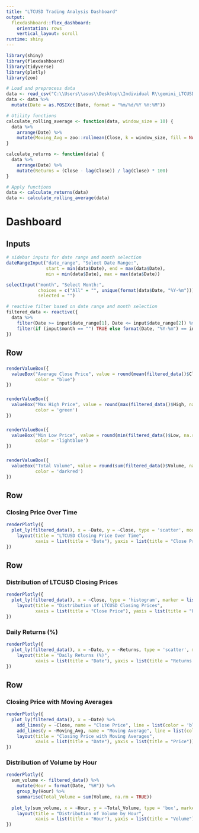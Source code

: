 ```yaml
---
title: "LTCUSD Trading Analysis Dashboard"
output: 
  flexdashboard::flex_dashboard:
    orientation: rows
    vertical_layout: scroll
runtime: shiny
---
```


```r
library(shiny)
library(flexdashboard)
library(tidyverse)
library(plotly)
library(zoo)

# Load and preprocess data
data <- read_csv("C:\\Users\\asus\\Desktop\\Individual R\\gemini_LTCUSD_2020_1min.csv")
data <- data %>%
  mutate(Date = as.POSIXct(Date, format = "%m/%d/%Y %H:%M"))

# Utility functions
calculate_rolling_average <- function(data, window_size = 10) {
  data %>%
    arrange(Date) %>%
    mutate(Moving_Avg = zoo::rollmean(Close, k = window_size, fill = NA, align = "right"))
}

calculate_returns <- function(data) {
  data %>%
    arrange(Date) %>%
    mutate(Returns = (Close - lag(Close)) / lag(Close) * 100)
}

# Apply functions
data <- calculate_returns(data)
data <- calculate_rolling_average(data)
```

Dashboard 
===============================================

Inputs {.sidebar data-width=170}
-----------------------------------------------

```r
# sidebar inputs for date range and month selection
dateRangeInput("date_range", "Select Date Range:",
               start = min(data$Date), end = max(data$Date),
               min = min(data$Date), max = max(data$Date))

selectInput("month", "Select Month:", 
            choices = c("All" = "", unique(format(data$Date, "%Y-%m"))),
            selected = "")

# reactive filter based on date range and month selection
filtered_data <- reactive({
  data %>%
    filter(Date >= input$date_range[1], Date <= input$date_range[2]) %>%
    filter(if (input$month == "") TRUE else format(Date, "%Y-%m") == input$month)
})
```


Row 
-----------------------------------------------

###
```r
renderValueBox({
  valueBox("Average Close Price", value = round(mean(filtered_data()$Close, na.rm = TRUE), 2),
           color = "blue")
})
```

###
```r
renderValueBox({
  valueBox("Max High Price", value = round(max(filtered_data()$High, na.rm = TRUE), 2),
           color = 'green')
})
```

###
```r
renderValueBox({
  valueBox("Min Low Price", value = round(min(filtered_data()$Low, na.rm = TRUE), 2),
           color = 'lightblue')
})
```

###
```r
renderValueBox({
  valueBox("Total Volume", value = round(sum(filtered_data()$Volume, na.rm = TRUE), 2),
           color = 'darkred')
})
```


Row {data-height=300}
-----------------------------------------------

### Closing Price Over Time
```r
renderPlotly({
  plot_ly(filtered_data(), x = ~Date, y = ~Close, type = 'scatter', mode = 'lines', line = list(color = 'blue')) %>%
    layout(title = "LTCUSD Closing Price Over Time",
           xaxis = list(title = "Date"), yaxis = list(title = "Close Price"))
})
```

Row {data-height=280}
-----------------------------------------------

### Distribution of LTCUSD Closing Prices
```r
renderPlotly({
  plot_ly(filtered_data(), x = ~Close, type = 'histogram', marker = list(color = 'skyblue')) %>%
    layout(title = "Distribution of LTCUSD Closing Prices",
           xaxis = list(title = "Close Price"), yaxis = list(title = "Frequency"))
})
```

### Daily Returns (%)
```r
renderPlotly({
  plot_ly(filtered_data(), x = ~Date, y = ~Returns, type = 'scatter', mode = 'lines', line = list(color = 'blue')) %>%
    layout(title = "Daily Returns (%)",
           xaxis = list(title = "Date"), yaxis = list(title = "Returns (%)"))
})
```

Row {data-height=280}
-----------------------------------------------

### Closing Price with Moving Averages
```r
renderPlotly({
  plot_ly(filtered_data(), x = ~Date) %>%
    add_lines(y = ~Close, name = "Close Price", line = list(color = 'blue')) %>%
    add_lines(y = ~Moving_Avg, name = "Moving Average", line = list(color = 'red')) %>%
    layout(title = "Closing Price with Moving Averages",
           xaxis = list(title = "Date"), yaxis = list(title = "Price"))
})
```


### Distribution of Volume by Hour
```r
renderPlotly({
  sum_volume <- filtered_data() %>%
    mutate(Hour = format(Date, "%H")) %>%
    group_by(Hour) %>%
    summarise(Total_Volume = sum(Volume, na.rm = TRUE))
  
  plot_ly(sum_volume, x = ~Hour, y = ~Total_Volume, type = 'box', marker = list(color = 'lightblue')) %>%
    layout(title = "Distribution of Volume by Hour",
           xaxis = list(title = "Hour"), yaxis = list(title = "Volume"))
})
```

